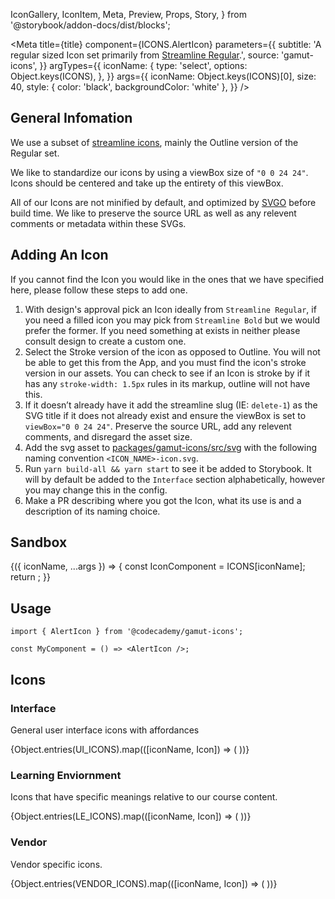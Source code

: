   IconGallery,
  IconItem,
  Meta,
  Preview,
  Props,
  Story,
} from '@storybook/addon-docs/dist/blocks';



<Meta
  title={title}
  component={ICONS.AlertIcon}
  parameters={{
    subtitle:
      'A regular sized Icon set primarily from [Streamline Regular](https://app.streamlinehq.com/streamline-regular).',
    source: 'gamut-icons',
  }}
  argTypes={{
    iconName: {
      type: 'select',
      options: Object.keys(ICONS),
    },
  }}
  args={{
    iconName: Object.keys(ICONS)[0],
    size: 40,
    style: { color: 'black', backgroundColor: 'white' },
  }}
/>

## General Infomation

We use a subset of [streamline icons](https://app.streamlineicons.com/streamline-regular), mainly the Outline version of the Regular set.

We like to standardize our icons by using a viewBox size of `"0 0 24 24"`. Icons should be centered and take up the entirety of this viewBox.

All of our Icons are not minified by default, and optimized by [SVGO](https://github.com/svg/svgo) before build time. We like to preserve the source URL as well as any relevent comments or metadata within these SVGs.

## Adding An Icon

If you cannot find the Icon you would like in the ones that we have specified here, please follow these steps to add one.

1. With design's approval pick an Icon ideally from `Streamline Regular`, if you need a filled icon you may pick from `Streamline Bold` but we would prefer the former.
   If you need something at exists in neither please consult design to create a custom one.
2. Select the Stroke version of the icon as opposed to Outline. You will not be able to get this from the App, and you must find the icon's stroke version in our assets.
   You can check to see if an Icon is stroke by if it has any `stroke-width: 1.5px` rules in its markup, outline will not have this.
3. If it doesn’t already have it add the streamline slug (IE: `delete-1`) as the SVG title if it does not already exist and ensure the viewBox is set to `viewBox="0 0 24 24"`. Preserve the source URL, add any relevent comments, and disregard the asset size.
4. Add the svg asset to [packages/gamut-icons/src/svg](https://github.com/Codecademy/client-modules/tree/main/packages/gamut-icons) with the following naming convention `<ICON_NAME>-icon.svg`.
5. Run `yarn build-all && yarn start` to see it be added to Storybook. It will by default be added to the `Interface` section alphabetically, however you may change this in the config.
6. Make a PR describing where you got the Icon, what its use is and a description of its naming choice.

## Sandbox

<Preview>
  <Story name="Editable Icon">
    {({ iconName, ...args }) => {
      const IconComponent = ICONS[iconName];
      return <IconComponent {...args} />;
    }}
  </Story>
</Preview>

<Props of={ICONS.AlertIcon} />

## Usage

```tsx
import { AlertIcon } from '@codecademy/gamut-icons';

const MyComponent = () => <AlertIcon />;
```

## Icons

### Interface

General user interface icons with affordances

<IconGallery>
  {Object.entries(UI_ICONS).map(([iconName, Icon]) => (
    <IconItem key={iconName} name={iconName}>
      <Icon size={64} color={selectableColors.black} />
    </IconItem>
  ))}
</IconGallery>

### Learning Enviornment

Icons that have specific meanings relative to our course content.

<IconGallery>
  {Object.entries(LE_ICONS).map(([iconName, Icon]) => (
    <IconItem key={iconName} name={iconName}>
      <Icon size={64} color={selectableColors.black} />
    </IconItem>
  ))}
</IconGallery>

### Vendor

Vendor specific icons.

<IconGallery>
  {Object.entries(VENDOR_ICONS).map(([iconName, Icon]) => (
    <IconItem key={iconName} name={iconName}>
      <Icon size={64} color={selectableColors.black} />
    </IconItem>
  ))}
</IconGallery>
